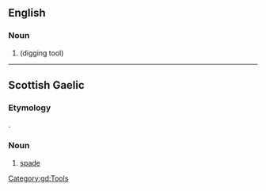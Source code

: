 {{also|spáid}}

==English==

===Noun===
{{en-noun}}

# {{obsolete form of|spade|nodot=yes|lang=en}} (digging tool)

{{Webster 1913}}

----

==Scottish Gaelic==

===Etymology===
{{borrowing|gd|en|spade}}.

===Noun===
{{gd-noun|g=f|gen=spaide|pl=spaidean}}

# [[spade]]

[[Category:gd:Tools]]